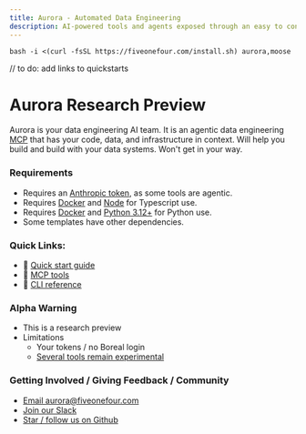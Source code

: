 ```yaml
---
title: Aurora - Automated Data Engineering
description: AI-powered tools and agents exposed through an easy to configure MCP server for data engineering and infrastructure
---
```



```
bash -i <(curl -fsSL https://fiveonefour.com/install.sh) aurora,moose
```

// to do: add links to quickstarts

# Aurora Research Preview

Aurora is your data engineering AI team. It is an agentic data engineering [MCP](https://modelcontextprotocol.io/introduction) that has your code, data, and infrastructure in context. Will help you build and build with your data systems. Won't get in your way.


### Requirements

- Requires an [Anthropic token](https://www.anthropic.com/), as some tools are agentic.
- Requires [Docker](https://www.docker.com/) and [Node](https://nodejs.org/en) for Typescript use.  
- Requires [Docker](https://www.docker.com/) and [Python 3.12+](https://www.python.org/downloads/) for Python use. 
- Some templates have other dependencies. 

### Quick Links:

- 🔗 [Quick start guide](https://docs.fiveonefour.com/aurora/quickstart)
- 🔗 [MCP tools](https://docs.fiveonefour.com/aurora/tool-reference)
- 🔗 [CLI reference](https://docs.fiveonefour.com/aurora/cli-reference)

### Alpha Warning

- This is a research preview
- Limitations
    - Your tokens / no Boreal login
    - [Several tools remain experimental](https://docs.fiveonefour.com/aurora/tool-reference#experimental-tools)

### Getting Involved / Giving Feedback / Community

- [Email aurora@fiveonefour.com](mailto:aurora@fiveonefour.com)
- [Join our Slack](https://join.slack.com/t/moose-community/shared_invite/zt-2fjh5n3wz-cnOmM9Xe9DYAgQrNu8xKxg)
- [Star / follow us on Github](https://github.com/514-labs/moose)
